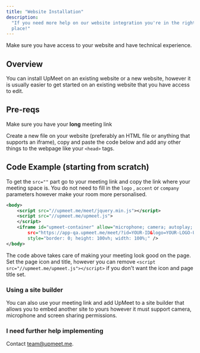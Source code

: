 ```yaml
---
title: "Website Installation"
description:
  "If you need more help on our website integration you're in the right
  place!"
---
```


<Check>Make sure you have access to your website and have technical experience.</Check>

## Overview
You can install UpMeet on an existing website or a new website, however it is usually easier to get started on an existing website that you have access to edit.

## Pre-reqs
<Info>Make sure you have your **long** meeting link</Info>

Create a new file on your website (preferably an HTML file or anything that supports an iframe), copy and paste the code below and add any other things to the webpage like your ```<head>``` tags.

## Code Example (starting from scratch)
To get the `src=""` part go to your meeting link and copy the link where your meeting space is. You do not need to fill in the `logo` , `accent` or `company` parameters however make your room more personalised.

```xml
<body>
    <script src="//upmeet.me/meet/jquery.min.js"></script>
    <script src="//upmeet.me/upmeet.js">
    </script>
    <iframe id="upmeet-container" allow="microphone; camera; autoplay; display-capture" allowfullscreen
        src="https://app-qa.upmeet.me/meet/?id=YOUR-ID&logo=YOUR-LOGO-URL&accent=HEX-CODE&company=COMPANY-NAME"
        style="border: 0; height: 100vh; width: 100%;" />
</body>
```

The code above takes care of making your meeting look good on the page. Set the page icon and title, however you can remove `<script src="//upmeet.me/upmeet.js"></script>` if you don't want the icon and page title set.

  

### Using a site builder
You can also use your meeting link and add UpMeet to a site builder that allows you to embed another site to yours however it must support camera, microphone and screen sharing permissions.

  

### I need further help implementing
Contact [team@upmeet.me](mailto:team@upmeet.me).
